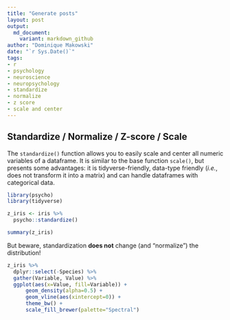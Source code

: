 ```yaml
---
title: "Generate posts"
layout: post
output:
  md_document:
    variant: markdown_github
author: "Dominique Makowski"
date: "`r Sys.Date()`"
tags:
- r
- psychology
- neuroscience
- neuropsychology
- standardize
- normalize
- z score
- scale and center
---
```




## Standardize / Normalize / Z-score / Scale

The `standardize()` function allows you to easily scale and center all numeric variables of a dataframe. It is similar to the base function `scale()`, but presents some advantages: it is tidyverse-friendly, data-type friendly (*i.e.*, does not transform it into a matrix) and can handle dataframes with categorical data.

```r
library(psycho)
library(tidyverse)

z_iris <- iris %>% 
  psycho::standardize() 

summary(z_iris)
```

But beware, standardization **does not** change (and "normalize") the distribution!

```r
z_iris %>% 
  dplyr::select(-Species) %>% 
  gather(Variable, Value) %>% 
  ggplot(aes(x=Value, fill=Variable)) +
      geom_density(alpha=0.5) +
      geom_vline(aes(xintercept=0)) +
      theme_bw() +
      scale_fill_brewer(palette="Spectral")
```
